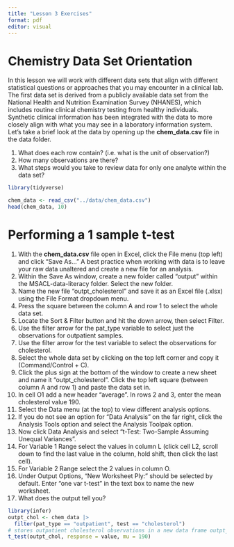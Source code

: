 ```yaml
---
title: "Lesson 3 Exercises"
format: pdf
editor: visual
---
```


# Chemistry Data Set Orientation

In this lesson we will work with different data sets that align with different statistical questions or approaches that you may encounter in a clinical lab. The first data set is derived from a publicly available data set from the National Health and Nutrition Examination Survey (NHANES), which includes routine clinical chemistry testing from healthy individuals. Synthetic clinical information has been integrated with the data to more closely align with what you may see in a laboratory information system. Let's take a brief look at the data by opening up the **chem_data.csv** file in the data folder.

1.  What does each row contain? (i.e. what is the unit of observation?)
2.  How many observations are there?
3.  What steps would you take to review data for only one analyte within the data set?

```r
library(tidyverse)

chem_data <- read_csv("../data/chem_data.csv")
head(chem_data, 10)
```

# Performing a 1 sample t-test

1.  With the **chem_data.csv** file open in Excel, click the File menu (top left) and click "Save As..." A best practice when working with data is to leave your raw data unaltered and create a new file for an analysis.
2.  Within the Save As window, create a new folder called "output" within the MSACL-data-literacy folder. Select the new folder.
3.  Name the new file "outpt_cholesterol" and save it as an Excel file (.xlsx) using the File Format dropdown menu.
4.  Press the square between the column A and row 1 to select the whole data set.
5.  Locate the Sort & Filter button and hit the down arrow, then select Filter.
6.  Use the filter arrow for the pat_type variable to select just the observations for outpatient samples.
7.  Use the filter arrow for the test variable to select the observations for cholesterol.
8.  Select the whole data set by clicking on the top left corner and copy it (Command/Control + C).
9.  Click the plus sign at the bottom of the window to create a new sheet and name it "outpt_cholesterol". Click the top left square (between column A and row 1) and paste the data set in.
10. In cell O1 add a new header "average". In rows 2 and 3, enter the mean cholesterol value 190.
11. Select the Data menu (at the top) to view different analysis options.
12. If you do not see an option for "Data Analysis" on the far right, click the Analysis Tools option and select the Analysis Toolpak option.
13. Now click Data Analysis and select "t-Test: Two-Sample Assuming Unequal Variances".
14. For Variable 1 Range select the values in column L (click cell L2, scroll down to find the last value in the column, hold shift, then click the last cell).
15. For Variable 2 Range select the 2 values in column O.
16. Under Output Options, "New Worksheet Ply:" should be selected by default. Enter "one var t-test" in the text box to name the new worksheet.
17. What does the output tell you?

```r
library(infer)
outpt_chol <- chem_data |> 
  filter(pat_type == "outpatient", test == "cholesterol")
# stores outpatient cholesterol observations in a new data frame outpt_chol
t_test(outpt_chol, response = value, mu = 190)
```
